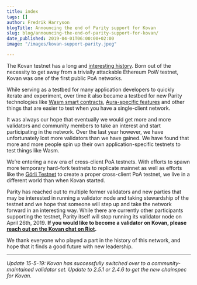 ```yaml
---
title: index
tags: []
author: Fredrik Harryson
blogTitle: Announcing the end of Parity support for Kovan
slug: blog/announcing-the-end-of-parity-support-for-kovan/
date_published: 2019-04-01T06:00:00+02:00
image: "/images/kovan-support-parity.jpeg"

---
```

The Kovan testnet has a long and [interesting history](https://github.com/kovan-testnet/proposal). Born out of the necessity to get away from a trivially attackable Ethereum PoW testnet, Kovan was one of the first public PoA networks.

While serving as a testbed for many application developers to quickly iterate and experiment, over time it also became a testbed for new Parity technologies like [Wasm smart contracts](https://wiki.parity.io/WebAssembly-Links.html), [Aura-specific features](https://wiki.parity.io/Aura) and other things that are easier to test when you have a single-client network.

It was always our hope that eventually we would get more and more validators and community members to take an interest and start participating in the network. Over the last year however, we have unfortunately lost more validators than we have gained. We have found that more and more people spin up their own application-specific testnets to test things like Wasm.

We’re entering a new era of cross-client PoA testnets. With efforts to spawn more temporary hard-fork testnets to replicate mainnet as well as efforts like the [Görli Testnet](https://goerli.net/) to create a proper cross-client PoA testnet, we live in a different world than when Kovan started.

Parity has reached out to multiple former validators and new parties that may be interested in running a validator node and taking stewardship of the testnet and we hope that someone will step up and take the network forward in an interesting way. While there are currently other participants supporting the testnet, Parity itself will stop running its validator node on April 26th, 2019. **If you would like to become a validator on Kovan, please** [**reach out on the Kovan chat on Riot**](https://matrix.to/#/!YWaJgYmAkBCFLyMSec:matrix.parity.io?via=matrix.parity.io)**.**

We thank everyone who played a part in the history of this network, and hope that it finds a good future with new leadership.

***

_Update 15-5-19: Kovan has successfully switched over to a community-maintained validator set. Update to 2.5.1 or 2.4.6 to get the new chainspec for Kovan._